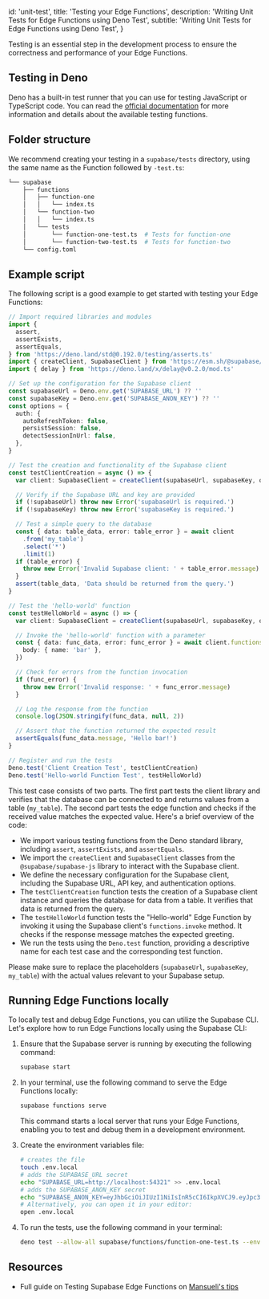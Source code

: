
  id: 'unit-test',
  title: 'Testing your Edge Functions',
  description: 'Writing Unit Tests for Edge Functions using Deno Test',
  subtitle: 'Writing Unit Tests for Edge Functions using Deno Test',
}

Testing is an essential step in the development process to ensure the correctness and performance of your Edge Functions.

## Testing in Deno

Deno has a built-in test runner that you can use for testing JavaScript or TypeScript code. You can read the [official documentation](https://docs.deno.com/runtime/manual/basics/testing/) for more information and details about the available testing functions.

## Folder structure

We recommend creating your testing in a `supabase/tests` directory, using the same name as the Function followed by `-test.ts`:

```bash
└── supabase
    ├── functions
    │   ├── function-one
    │   │   └── index.ts
    │   └── function-two
    │   │   └── index.ts
    │   └── tests
    │       └── function-one-test.ts  # Tests for function-one
    │       └── function-two-test.ts  # Tests for function-two
    └── config.toml
```

## Example script

The following script is a good example to get started with testing your Edge Functions:

```typescript function-one-test.ts
// Import required libraries and modules
import {
  assert,
  assertExists,
  assertEquals,
} from 'https://deno.land/std@0.192.0/testing/asserts.ts'
import { createClient, SupabaseClient } from 'https://esm.sh/@supabase/supabase-js@2.23.0'
import { delay } from 'https://deno.land/x/delay@v0.2.0/mod.ts'

// Set up the configuration for the Supabase client
const supabaseUrl = Deno.env.get('SUPABASE_URL') ?? ''
const supabaseKey = Deno.env.get('SUPABASE_ANON_KEY') ?? ''
const options = {
  auth: {
    autoRefreshToken: false,
    persistSession: false,
    detectSessionInUrl: false,
  },
}

// Test the creation and functionality of the Supabase client
const testClientCreation = async () => {
  var client: SupabaseClient = createClient(supabaseUrl, supabaseKey, options)

  // Verify if the Supabase URL and key are provided
  if (!supabaseUrl) throw new Error('supabaseUrl is required.')
  if (!supabaseKey) throw new Error('supabaseKey is required.')

  // Test a simple query to the database
  const { data: table_data, error: table_error } = await client
    .from('my_table')
    .select('*')
    .limit(1)
  if (table_error) {
    throw new Error('Invalid Supabase client: ' + table_error.message)
  }
  assert(table_data, 'Data should be returned from the query.')
}

// Test the 'hello-world' function
const testHelloWorld = async () => {
  var client: SupabaseClient = createClient(supabaseUrl, supabaseKey, options)

  // Invoke the 'hello-world' function with a parameter
  const { data: func_data, error: func_error } = await client.functions.invoke('hello-world', {
    body: { name: 'bar' },
  })

  // Check for errors from the function invocation
  if (func_error) {
    throw new Error('Invalid response: ' + func_error.message)
  }

  // Log the response from the function
  console.log(JSON.stringify(func_data, null, 2))

  // Assert that the function returned the expected result
  assertEquals(func_data.message, 'Hello bar!')
}

// Register and run the tests
Deno.test('Client Creation Test', testClientCreation)
Deno.test('Hello-world Function Test', testHelloWorld)
```

This test case consists of two parts. The first part tests the client library and verifies that the database can be connected to and returns values from a table (`my_table`). The second part tests the edge function and checks if the received value matches the expected value. Here's a brief overview of the code:

- We import various testing functions from the Deno standard library, including `assert`, `assertExists`, and `assertEquals`.
- We import the `createClient` and `SupabaseClient` classes from the `@supabase/supabase-js` library to interact with the Supabase client.
- We define the necessary configuration for the Supabase client, including the Supabase URL, API key, and authentication options.
- The `testClientCreation` function tests the creation of a Supabase client instance and queries the database for data from a table. It verifies that data is returned from the query.
- The `testHelloWorld` function tests the "Hello-world" Edge Function by invoking it using the Supabase client's `functions.invoke` method. It checks if the response message matches the expected greeting.
- We run the tests using the `Deno.test` function, providing a descriptive name for each test case and the corresponding test function.

<Admonition type="important">

Please make sure to replace the placeholders (`supabaseUrl`, `supabaseKey`, `my_table`) with the actual values relevant to your Supabase setup.

</Admonition>

## Running Edge Functions locally

To locally test and debug Edge Functions, you can utilize the Supabase CLI. Let's explore how to run Edge Functions locally using the Supabase CLI:

1. Ensure that the Supabase server is running by executing the following command:

   ```bash
   supabase start
   ```

2. In your terminal, use the following command to serve the Edge Functions locally:

   ```bash
   supabase functions serve
   ```

   This command starts a local server that runs your Edge Functions, enabling you to test and debug them in a development environment.

3. Create the environment variables file:

   ```bash
   # creates the file
   touch .env.local
   # adds the SUPABASE_URL secret
   echo "SUPABASE_URL=http://localhost:54321" >> .env.local
   # adds the SUPABASE_ANON_KEY secret
   echo "SUPABASE_ANON_KEY=eyJhbGciOiJIUzI1NiIsInR5cCI6IkpXVCJ9.eyJpc3MiOiJzdXBhYmFzZS1kZW1vIiwicm9sZSI6ImFub24iLCJleHAiOjE5ODM4MTI5OTZ9.CRXP1A7WOeoJeXxjNni43kdQwgnWNReilDMblYTn_I0" >> .env.local
   # Alternatively, you can open it in your editor:
   open .env.local
   ```

4. To run the tests, use the following command in your terminal:

   ```bash
   deno test --allow-all supabase/functions/function-one-test.ts --env-file .env.local
   ```

## Resources

- Full guide on Testing Supabase Edge Functions on [Mansueli's tips](https://blog.mansueli.com/testing-supabase-edge-functions-with-deno-test)


